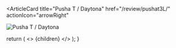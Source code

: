 <ArticleCard
  title="Pusha T / Daytona"
  href="/review/pushat3L/"
  actionIcon="arrowRight"
>

![Pusha T / Daytona](../../images/cd/pushat3L.jpg)

</ArticleCard>

  return (
    <>
      {children}
    </>
  );
}